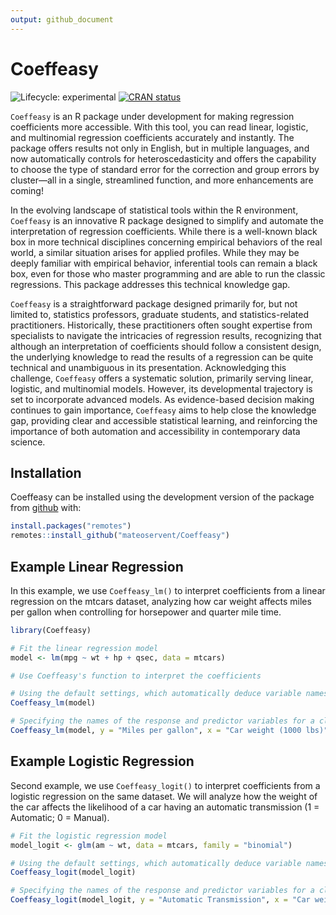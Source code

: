 ```yaml
---
output: github_document
---
```


<!-- README.md is generated from README.Rmd. Please edit that file -->

# Coeffeasy

<!-- badges: start -->
![Lifecycle: experimental](https://img.shields.io/badge/lifecycle-experimental-orange.svg)
[![CRAN status](https://www.r-pkg.org/badges/version/Coeffeasy)](https://CRAN.R-project.org/package=Coeffeasy)
<!-- badges: end -->

`Coeffeasy` is an R package under development for making regression coefficients more accessible. With this tool, you can read linear, logistic, and multinomial regression coefficients accurately and instantly. The package offers results not only in English, but in multiple languages, and now automatically controls for heteroscedasticity and offers the capability to choose the type of standard error for the correction and group errors by cluster—all in a single, streamlined function, and more enhancements are coming!

In the evolving landscape of statistical tools within the R environment, `Coeffeasy` is an innovative R package designed to simplify and automate the interpretation of regression coefficients. While there is a well-known black box in more technical disciplines concerning empirical behaviors of the real world, a similar situation arises for applied profiles. While they may be deeply familiar with empirical behavior, inferential tools can remain a black box, even for those who master programming and are able to run the classic regressions. This package addresses this technical knowledge gap.

`Coeffeasy` is a straightforward package designed primarily for, but not limited to, statistics professors, graduate students, and statistics-related practitioners. Historically, these practitioners often sought expertise from specialists to navigate the intricacies of regression results, recognizing that although an interpretation of coefficients should follow a consistent design, the underlying knowledge to read the results of a regression can be quite technical and unambiguous in its presentation. Acknowledging this challenge, `Coeffeasy` offers a systematic solution, primarily serving linear, logistic, and multinomial models. However, its developmental trajectory is set to incorporate advanced models. As evidence-based decision making continues to gain importance, `Coeffeasy` aims to help close the knowledge gap, providing clear and accessible statistical learning, and reinforcing the importance of both automation and accessibility in contemporary data science.


## Installation

Coeffeasy can be installed using the development version of the package from [github](https://github.com/your_github_username/Coeffeasy) with:


``` r
install.packages("remotes")
remotes::install_github("mateoservent/Coeffeasy")

```
 
## Example Linear Regression

In this example, we use `Coeffeasy_lm()` to interpret coefficients from a linear regression on the mtcars dataset, analyzing how car weight affects miles per gallon when controlling for horsepower and quarter mile time.

``` r
library(Coeffeasy)

# Fit the linear regression model
model <- lm(mpg ~ wt + hp + qsec, data = mtcars)

# Use Coeffeasy's function to interpret the coefficients

# Using the default settings, which automatically deduce variable names and use an alpha of 0.05
Coeffeasy_lm(model) 

# Specifying the names of the response and predictor variables for a clearer interpretation, adjusting the significance level, and selecting a longer, more descriptive result
Coeffeasy_lm(model, y = "Miles per gallon", x = "Car weight (1000 lbs)", alpha = 0.01, short = F) 

```
## Example Logistic Regression

Second example, we use `Coeffeasy_logit()` to interpret coefficients from a logistic regression on the same dataset. We will analyze how the weight of the car affects the likelihood of a car having an automatic transmission (1 = Automatic; 0 = Manual).

``` r
# Fit the logistic regression model
model_logit <- glm(am ~ wt, data = mtcars, family = "binomial")

# Using the default settings, which automatically deduce variable names and use an alpha of 0.05
Coeffeasy_logit(model_logit) 

# Specifying the names of the response and predictor variables for a clearer interpretation, and adjusting the significance level
Coeffeasy_logit(model_logit, y = "Automatic Transmission", x = "Car weight (1000 lbs)", alpha = 0.01) 
```
